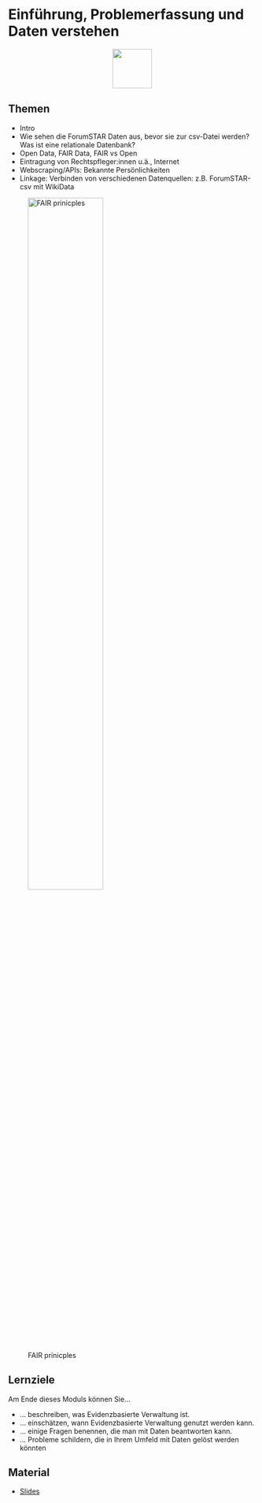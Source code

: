 # Einführung, Problemerfassung und Daten verstehen
<p align="center">
<img src="icons/files.png" width="80" height="80" class="center">
</p> 
 
## Themen
* Intro
* Wie sehen die ForumSTAR Daten aus, bevor sie zur csv-Datei werden? Was ist eine relationale Datenbank?
* Open Data, FAIR Data, FAIR vs Open 
* Eintragung von Rechtspfleger:innen u.ä., Internet
* Webscraping/APIs: Bekannte Persönlichkeiten
* Linkage: Verbinden von verschiedenen Datenquellen: z.B. ForumSTAR-csv mit WikiData

::: captioned-image-container
![FAIR prinicples](icons/fair.jpg){width=60% fig-alt="F=findable, A=accessible, I=interoperable, R=reusable"}
:::


::: {.callout-tip}
## Lernziele
Am Ende dieses Moduls können Sie...

* ... beschreiben, was Evidenzbasierte Verwaltung ist.
* ... einschätzen, wann Evidenzbasierte Verwaltung genutzt werden kann.
* ... einige Fragen benennen, die man mit Daten beantworten kann.
* ... Probleme schildern, die in Ihrem Umfeld mit Daten gelöst werden könnten
:::



## Material
* [Slides](https://docs.google.com/presentation/d/1-v_uc1GCfBuG2XZwmrzhS-vrZnmA897JUzh6nugfyc4/edit?usp=sharing)